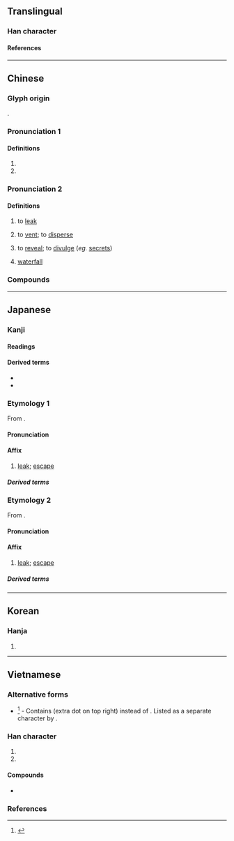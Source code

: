 {{also|泄}}
{{character info/new}}
==Translingual==

===Han character===
{{Han char|rn=85|rad=水|as=06|sn=9|four=35106|canj=ELWP|ids=⿰氵曳}}

====References====
{{Han ref|kx=0621.200|dkj=17401|dj=1017.120|hdz=31606.090|uh=6D29}}

----

==Chinese==
{{zh-forms|s=泄|alt=泄}}

===Glyph origin===
{{Han etym}}
{{Han compound|水|曳|alt1=氵|c1=s|c2=p|t1=water|ls=psc}}.

===Pronunciation 1===
{{zh-pron
|m=yì
|c=jai6
|mc=y
|oc=y
|cat=a,pn
}}

====Definitions====
{{zh-hanzi}}

# {{zh-used in|洩洩}}
# {{zh-alt-form|泄|tr=-|name of a river in Anhui Province}}

===Pronunciation 2===
{{zh-pron
|m=xiè
|c=sit3
|h=pfs=siet
|mn=sia̍p
|cat=v,n
}}

====Definitions====
{{zh-hanzi}}

# {{lb|zh|of [[water]] or [[gas]]}} to [[leak]]
# {{lb|zh|of [[emotion]]s}} to [[vent#Verb|vent]]; to [[disperse]]
# to [[reveal]]; to [[divulge]] (''eg.'' [[secret]]s)
# {{lb|zh|archaic}} [[waterfall]] <!-- Refer 《水經註》 -->

===Compounds===
{{zh-der|傾洩|共洩|外洩|宣洩|排洩|水洩不通|洩勁|洩壓|洩密|洩底|洩恨|洩憤|洩氣|洩洩|洩洪|洩漏|洩漏天機|洩漏風聲|洩露|溶溶洩洩|漏洩|漏洩春光|發洩|*洩湖}}

----

==Japanese==

===Kanji===
{{ja-kanji|grade=|rs=水06}}

====Readings====
{{ja-readings
|kanon=せつ
|kanyoon=えい
|kun=の-びる, も-れる
}}

====Derived terms====
* {{ja-r|洩らす|もらす|{{alt form|lang=ja|{{ja-r|漏らす|もらす|rom=-}}}}}}
* {{ja-r|洩れる|もれる|{{alt form|lang=ja|{{ja-r|漏れる|もれる|rom=-}}}}}}

===Etymology 1===
{{ja-kanjitab|えい|yomi=on}}
From {{der|ja|ltc|sort=えい|-}} {{ltc-l|洩}}.

====Pronunciation====
{{ja-pron|えい|y=on}}

====Affix====
{{ja-pos|affix|えい}}

# [[leak]]; [[escape]]

=====Derived terms=====
{{der-top}}
{{ja-r|漏洩|ろうえい}}
{{der-bottom}}

===Etymology 2===
{{ja-kanjitab|せつ|yomi=on}}
From {{der|ja|ltc|sort=せつ|-}} {{ltc-l|洩}}.

====Pronunciation====
{{ja-pron|せつ|y=on}}

====Affix====
{{ja-pos|affix|せつ}}

# [[leak]]; [[escape]]

=====Derived terms=====
{{der-top}}
{{ja-r|漏洩|ろうせつ}}
{{der-bottom}}

----

==Korean==

===Hanja===
{{ko-hanja|hangeul=[[설]], [[예]]|eumhun=|rv=seol, ye|mr=sŏl, ye|y=sel, yey}}

# {{defn|lang=ko|sort=水06}}

----

==Vietnamese==

===Alternative forms===
* {{vi-l|⿰氵曵|tiết}}<ref name=tdcntd>{{vi-ref|Nguyễn et al. (2009).}}</ref> - Contains <big>{{l|mul|曵}}</big> (extra dot on top right) instead of <big>{{l|mul|曳}}</big>. Listed as a separate character by {{vi-ref|Nguyễn et al. (2009)}}.

===Han character===
{{vi-readings|rs=水06
|hanviet=tiết-gdhn, duệ
|phienthiet=先結 tiên kết, 餘制 dư chế
|nom=dáy-tdcndg;tdcntd;gdhn;bonet;genibrel, tiết-gdhn;btcn;bonet;genibrel, duệ-bonet;genibrel, dãi-tdcndg, dịa-gdhn
}}

# {{han tu form of|tiết|to [[secrete]]; to [[emit]]}}
# {{Nom form of|dáy|[[dirty]]}}

====Compounds====
* {{vi-l|汿洩|dơ dáy|filthy}}

===References===
<references/>